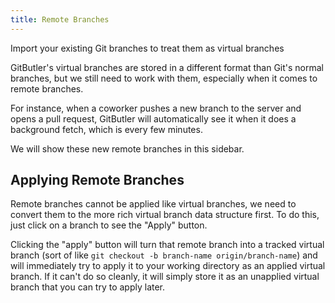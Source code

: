 ```yaml
---
title: Remote Branches
---
```



Import your existing Git branches to treat them as virtual branches

GitButler's virtual branches are stored in a different format than Git's normal branches, but we still need to work with them, especially when it comes to remote branches.

For instance, when a coworker pushes a new branch to the server and opens a pull request, GitButler will automatically see it when it does a background fetch, which is every few minutes.

We will show these new remote branches in this sidebar.

<ImageSection
  alt="Viewing Remote Branches"
  src="/remote-01.avif"
  subtitle="Remote branches will show up here automatically."
/>

## Applying Remote Branches

Remote branches cannot be applied like virtual branches, we need to convert them to the more rich virtual branch data structure first. To do this, just click on a branch to see the "Apply" button.

<ImageSection
  alt="Viewing Remote Branches"
  src="/remote-02.avif"
  subtitle="Click Apply to add this remote branch to your list of applied branches and pull it's changes into your working directory."
/>

Clicking the "apply" button will turn that remote branch into a tracked virtual branch (sort of like `git checkout -b branch-name origin/branch-name`) and will immediately try to apply it to your working directory as an applied virtual branch. If it can't do so cleanly, it will simply store it as an unapplied virtual branch that you can try to apply later.
